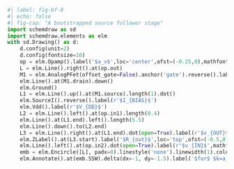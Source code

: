 ```python
#| label: fig-bf-8
#| echo: false
#| fig-cap: "A bootstrapped source follower stage"
import schemdraw as sd
import schemdraw.elements as elm
with sd.Drawing() as d:
    d.config(unit=2)
    d.config(fontsize=16)
    op = elm.Opamp().label('$a_v$',loc='center',ofst=(-0.25,0),mathfont='dejavuserif')
    L = elm.Line().right().at(op.out)
    M1 = elm.AnalogPFet(offset_gate=False).anchor('gate').reverse().label(r'$M_1$',loc='rgt')
    elm.Line().at(M1.drain).down()
    elm.Ground()
    L1 = elm.Line().up().at(M1.source).length(1).dot()
    elm.SourceI().reverse().label(r'$I_{BIAS}$')
    elm.Vdd().label(r'$V_{DD}$')
    L2 = elm.Line().left().at(op.in1).length(0.4)
    elm.Line().at(L1.end).left().length(5.5)
    elm.Line().down().to(L2.end)
    L3 = elm.Line().right().at(L1.end).dot(open=True).label(r'$v_{OUT}$',mathfont='dejavuserif',loc='rgt')
    elm.ZLabel().at(L3.start).label('$R_{out}$',loc='top',ofst=(-0.5,0)).color('blue').left().flip()
    elm.Line().left().at(op.in2).dot(open=True).label(r'$v_{IN}$',mathfont='dejavuserif',loc='lft')
    emb = elm.Encircle([L], padx=0).linestyle('none').linewidth(1).color('black')
    elm.Annotate().at(emb.SSW).delta(dx=-1, dy=-1.5).label('$for$ $k=a_v=0$ $this$ $node$').label('$is$ $at$ $gnd.$', ofst=(-2.6,-0.4)).color('gray')
```
